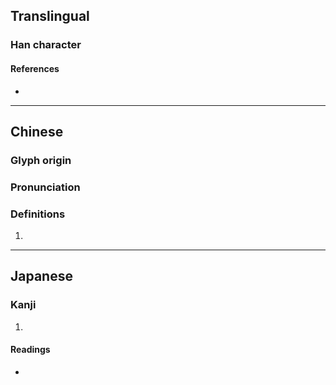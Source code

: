 {{character info/new}}
==Translingual==

===Han character===
{{Han char|rn=94|rad=犬|as=08|sn=11|four=|canj=KHYRF|ids=⿰犭京}}

====References====
* {{Han ref|kx=0712.080|dkj=20455|hdz=21354.090|uh=7304|ud=29444}}

----
==Chinese==
{{zh-forms}}

===Glyph origin===
{{Han etym}}

===Pronunciation===
{{zh-pron
|m=jīng
|mc=y
|oc=y
|cat=n
}}

===Definitions===
{{zh-hanzi}}

# {{zh-used|黄猄|a [[small]] [[yellowish]] [[deer]]}}

----

==Japanese==

===Kanji===
{{ja-kanji|grade=|rs=犬08}}

# {{defn|lang=ja|sort=犬08}}

====Readings====
* {{ja-readings|on=[[けい]] (kei), [[きょう]] (kyō)|kun=}}